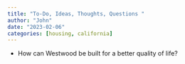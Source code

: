 ```yaml
---
title: "To-Do, Ideas, Thoughts, Questions "
author: "John"
date: "2023-02-06"
categories: [housing, california]
---
```


- How can Westwood be built for a better quality of life?
